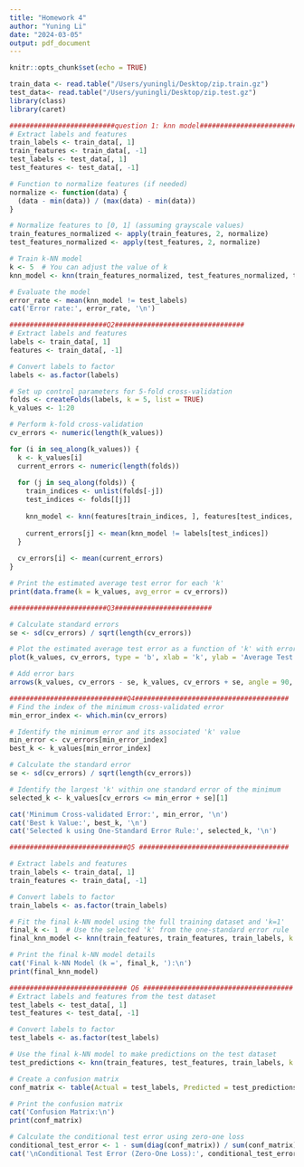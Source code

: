 ```yaml
---
title: "Homework 4"
author: "Yuning Li"
date: "2024-03-05"
output: pdf_document
---
```


```r
knitr::opts_chunk$set(echo = TRUE)
```


```r
train_data <- read.table("/Users/yuningli/Desktop/zip.train.gz")
test_data<- read.table("/Users/yuningli/Desktop/zip.test.gz")
library(class)
library(caret)
```

```r
##########################question 1: knn model################################
# Extract labels and features
train_labels <- train_data[, 1]
train_features <- train_data[, -1]
test_labels <- test_data[, 1]
test_features <- test_data[, -1]

# Function to normalize features (if needed)
normalize <- function(data) {
  (data - min(data)) / (max(data) - min(data))
}

# Normalize features to [0, 1] (assuming grayscale values)
train_features_normalized <- apply(train_features, 2, normalize)
test_features_normalized <- apply(test_features, 2, normalize)

# Train k-NN model
k <- 5  # You can adjust the value of k
knn_model <- knn(train_features_normalized, test_features_normalized, train_labels, k = k)

# Evaluate the model
error_rate <- mean(knn_model != test_labels)
cat('Error rate:', error_rate, '\n')
```



```r
########################Q2################################
# Extract labels and features
labels <- train_data[, 1]
features <- train_data[, -1]

# Convert labels to factor
labels <- as.factor(labels)

# Set up control parameters for 5-fold cross-validation
folds <- createFolds(labels, k = 5, list = TRUE)
k_values <- 1:20

# Perform k-fold cross-validation
cv_errors <- numeric(length(k_values))

for (i in seq_along(k_values)) {
  k <- k_values[i]
  current_errors <- numeric(length(folds))
  
  for (j in seq_along(folds)) {
    train_indices <- unlist(folds[-j])
    test_indices <- folds[[j]]
    
    knn_model <- knn(features[train_indices, ], features[test_indices, ], labels[train_indices], k = k)
    
    current_errors[j] <- mean(knn_model != labels[test_indices])
  }
  
  cv_errors[i] <- mean(current_errors)
}

# Print the estimated average test error for each 'k'
print(data.frame(k = k_values, avg_error = cv_errors))
```



```r
########################Q3########################

# Calculate standard errors
se <- sd(cv_errors) / sqrt(length(cv_errors))

# Plot the estimated average test error as a function of 'k' with error bars
plot(k_values, cv_errors, type = 'b', xlab = 'k', ylab = 'Average Test Error', main = 'k-NN Cross Validation')

# Add error bars
arrows(k_values, cv_errors - se, k_values, cv_errors + se, angle = 90, code = 3, length = 0.05, col = "red")
```



```r
#############################Q4######################################
# Find the index of the minimum cross-validated error
min_error_index <- which.min(cv_errors)

# Identify the minimum error and its associated 'k' value
min_error <- cv_errors[min_error_index]
best_k <- k_values[min_error_index]

# Calculate the standard error
se <- sd(cv_errors) / sqrt(length(cv_errors))

# Identify the largest 'k' within one standard error of the minimum
selected_k <- k_values[cv_errors <= min_error + se][1]

cat('Minimum Cross-validated Error:', min_error, '\n')
cat('Best k Value:', best_k, '\n')
cat('Selected k using One-Standard Error Rule:', selected_k, '\n')

```



```r
#############################Q5 #####################################

# Extract labels and features
train_labels <- train_data[, 1]
train_features <- train_data[, -1]

# Convert labels to factor
train_labels <- as.factor(train_labels)

# Fit the final k-NN model using the full training dataset and 'k=1'
final_k <- 1  # Use the selected 'k' from the one-standard error rule
final_knn_model <- knn(train_features, train_features, train_labels, k = final_k)

# Print the final k-NN model details
cat('Final k-NN Model (k =', final_k, '):\n')
print(final_knn_model)

```



```r
############################# Q6 #####################################
# Extract labels and features from the test dataset
test_labels <- test_data[, 1]
test_features <- test_data[, -1]

# Convert labels to factor
test_labels <- as.factor(test_labels)

# Use the final k-NN model to make predictions on the test dataset
test_predictions <- knn(train_features, test_features, train_labels, k = final_k)

# Create a confusion matrix
conf_matrix <- table(Actual = test_labels, Predicted = test_predictions)

# Print the confusion matrix
cat('Confusion Matrix:\n')
print(conf_matrix)

# Calculate the conditional test error using zero-one loss
conditional_test_error <- 1 - sum(diag(conf_matrix)) / sum(conf_matrix)
cat('\nConditional Test Error (Zero-One Loss):', conditional_test_error, '\n')


```

